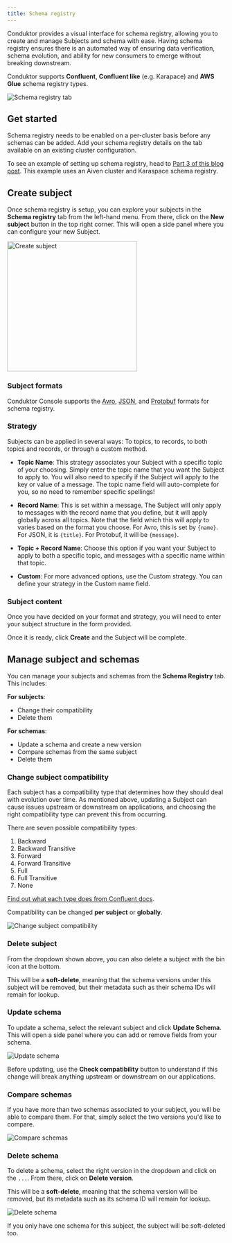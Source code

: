 ```yaml
---
title: Schema registry
---
```


Conduktor provides a visual interface for schema registry, allowing you to create and manage Subjects and schema with ease. Having schema registry ensures there is an automated way of ensuring data verification, schema evolution, and ability for new consumers to emerge without breaking downstream.

Conduktor supports **Confluent**, **Confluent like** (e.g. Karapace) and **AWS Glue** schema registry types.

![Schema registry tab](/images/schema-registry-list.png)

## Get started

Schema registry needs to be enabled on a per-cluster basis before any schemas can be added. Add your schema registry details on the tab available on an existing cluster configuration.

To see an example of setting up schema registry, head to [Part 3 of this blog post](https://www.conduktor.io/blog/what-is-the-schema-registry-and-why-do-you-need-to-use-it). This example uses an Aiven cluster and Karaspace schema registry.

## Create subject

Once schema registry is setup, you can explore your subjects in the **Schema registry** tab from the left-hand menu. From there, click on the **New subject** button in the top right corner. This will open a side panel where you can configure your new Subject.

<img 
  src="/images/create-subject.png" 
  alt="Create subject"
  width="300"
/>

### Subject formats

Conduktor Console supports the [Avro](https://avro.apache.org/docs/current/spec.html), [JSON](https://json-schema.org/), and [Protobuf](https://developers.google.com/protocol-buffers/) formats for schema registry.

### Strategy

Subjects can be applied in several ways: To topics, to records, to both topics and records, or through a custom method.

- **Topic Name**: This strategy associates your Subject with a specific topic of your choosing. Simply enter the topic name that you want the Subject to apply to. You will also need to specify if the Subject will apply to the key or value of a message. The topic name field will auto-complete for you, so no need to remember specific spellings!

- **Record Name**: This is set within a message. The Subject will only apply to messages with the record name that you define, but it will apply globally across all topics. Note that the field which this will apply to varies based on the format you choose. For Avro, this is set by `{name}`. For JSON, it is `{title}`. For Protobuf, it will be `{message}`.

- **Topic + Record Name**: Choose this option if you want your Subject to apply to both a specific topic, and messages with a specific name within that topic.

- **Custom**: For more advanced options, use the Custom strategy. You can define your strategy in the Custom name field.

### Subject content

Once you have decided on your format and strategy, you will need to enter your subject structure in the form provided.

Once it is ready, click **Create** and the Subject will be complete.

## Manage subject and schemas

You can manage your subjects and schemas from the **Schema Registry** tab. This includes:

**For subjects**:

- Change their compatibility
- Delete them

**For schemas**:

- Update a schema and create a new version
- Compare schemas from the same subject
- Delete them

### Change subject compatibility

Each subject has a compatibility type that determines how they should deal with evolution over time. As mentioned above, updating a Subject can cause issues upstream or downstream on applications, and choosing the right compatibility type can prevent this from occurring.

There are seven possible compatibility types:

1. Backward
1. Backward Transitive
1. Forward
1. Forward Transitive
1. Full
1. Full Transitive
1. None

[Find out what each type does from Confluent docs](https://docs.confluent.io//current/schema-registry/avro.html#summary).

Compatibility can be changed **per subject** or **globally**.

![Change subject compatibility](/images/change-compatibility.png)

### Delete subject

From the dropdown shown above, you can also delete a subject with the bin icon at the bottom.

This will be a **soft-delete**, meaning that the schema versions under this subject will be removed, but their metadata such as their schema IDs will remain for lookup.

### Update schema

To update a schema, select the relevant subject and click **Update Schema**. This will open a side panel where you can add or remove fields from your schema.

![Update schema](/images/update-schema.png)

Before updating, use the **Check compatibility** button to understand if this change will break anything upstream or downstream on our applications.

### Compare schemas

If you have more than two schemas associated to your subject, you will be able to compare them. For that, simply select the two versions you'd like to compare.

![Compare schemas](/images/compare-schemas.png)

### Delete schema

To delete a schema, select the right version in the dropdown and click on the `...`. From there, click on **Delete version**.

This will be a **soft-delete**, meaning that the schema version will be removed, but its metadata such as its schema ID will remain for lookup.

![Delete schema](/images/delete-schema.png)

<Note> If you only have one schema for this subject, the subject will be soft-deleted too. </Note>
